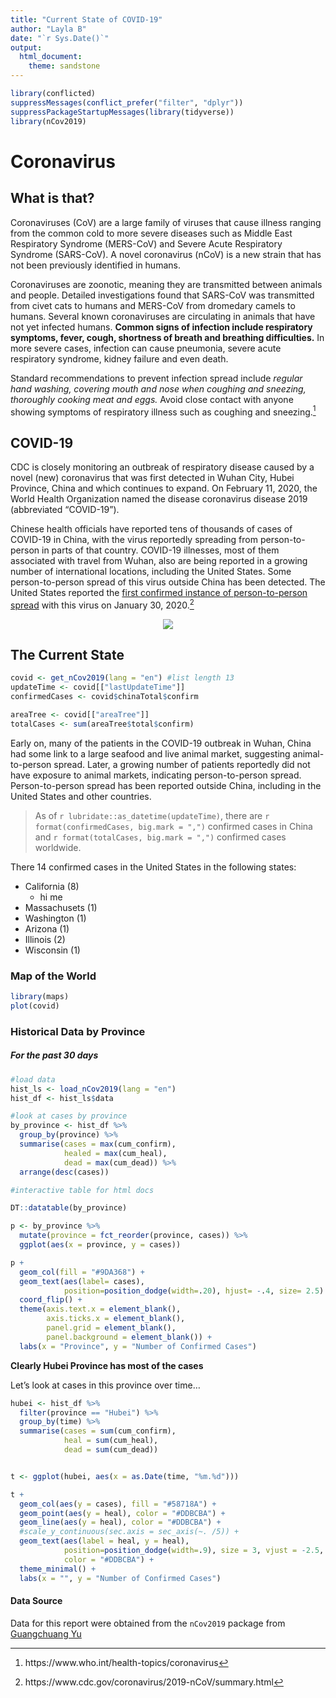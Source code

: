 ```yaml
---
title: "Current State of COVID-19"
author: "Layla B"
date: "`r Sys.Date()`"
output:
  html_document:
    theme: sandstone
---
```

  
```r
library(conflicted)
suppressMessages(conflict_prefer("filter", "dplyr"))
suppressPackageStartupMessages(library(tidyverse))
library(nCov2019)
```


# Coronavirus 

## What is that? 

Coronaviruses (CoV) are a large family of viruses that cause illness ranging from the common cold to more severe diseases such as Middle East Respiratory Syndrome (MERS-CoV) and Severe Acute Respiratory Syndrome (SARS-CoV). A novel coronavirus (nCoV) is a new strain that has not been previously identified in humans.

Coronaviruses are zoonotic, meaning they are transmitted between animals and people.  Detailed investigations found that SARS-CoV was transmitted from civet cats to humans and MERS-CoV from dromedary camels to humans. Several known coronaviruses are circulating in animals that have not yet infected humans. 
**Common signs of infection include respiratory symptoms, fever, cough, shortness of breath and breathing difficulties.** In more severe cases, infection can cause pneumonia, severe acute respiratory syndrome, kidney failure and even death.  

Standard recommendations to prevent infection spread include *regular hand washing, covering mouth and nose when coughing and sneezing, thoroughly cooking meat and eggs.* Avoid close contact with anyone showing symptoms of respiratory illness such as coughing and sneezing.^[https://www.who.int/health-topics/coronavirus]

## COVID-19

CDC is closely monitoring an outbreak of respiratory disease caused by a novel (new) coronavirus that was first detected in Wuhan City, Hubei Province, China and which continues to expand. On February 11, 2020, the World Health Organization named the disease coronavirus disease 2019 (abbreviated “COVID-19”).

Chinese health officials have reported tens of thousands of cases of COVID-19 in China, with the virus reportedly spreading from person-to-person in parts of that country. COVID-19 illnesses, most of them associated with travel from Wuhan, also are being reported in a growing number of international locations, including the United States. Some person-to-person spread of this virus outside China has been detected. The United States reported the [first confirmed instance of person-to-person spread](https://www.cdc.gov/media/releases/2020/p0130-coronavirus-spread.html) with this virus on January 30, 2020.^[https://www.cdc.gov/coronavirus/2019-nCoV/summary.html]  

<center>
![](../images/KeyPhoto_01.jpg)
</center>

## The Current State

```r
covid <- get_nCov2019(lang = "en") #list length 13
updateTime <- covid[["lastUpdateTime"]]
confirmedCases <- covid$chinaTotal$confirm

areaTree <- covid[["areaTree"]]
totalCases <- sum(areaTree$total$confirm)

```

Early on, many of the patients in the COVID-19 outbreak in Wuhan, China had some link to a large seafood and live animal market, suggesting animal-to-person spread. Later, a growing number of patients reportedly did not have exposure to animal markets, indicating person-to-person spread. Person-to-person spread has been reported outside China, including in the United States and other countries.   

>As of `r lubridate::as_datetime(updateTime)`, there are `r format(confirmedCases, big.mark = ",")` confirmed cases in China and `r format(totalCases, big.mark = ",")` confirmed cases worldwide.  

There 14 confirmed cases in the United States in the following states:  

* California (8)
  + hi me
* Massachusets (1)
* Washington (1)
* Arizona (1)
* Illinois (2)
* Wisconsin (1)

### Map of the World
```r
library(maps)
plot(covid)

```

### Historical Data by Province
##### For the past 30 days
```r
#load data
hist_ls <- load_nCov2019(lang = "en")
hist_df <- hist_ls$data

#look at cases by province
by_province <- hist_df %>% 
  group_by(province) %>% 
  summarise(cases = max(cum_confirm),
            healed = max(cum_heal),
            dead = max(cum_dead)) %>% 
  arrange(desc(cases))

#interactive table for html docs

DT::datatable(by_province)

```

```r

p <- by_province %>% 
  mutate(province = fct_reorder(province, cases)) %>% 
  ggplot(aes(x = province, y = cases))

p +
  geom_col(fill = "#9DA368") +
  geom_text(aes(label= cases), 
            position=position_dodge(width=.20), hjust= -.4, size= 2.5) +
  coord_flip() +
  theme(axis.text.x = element_blank(), 
        axis.ticks.x = element_blank(),
        panel.grid = element_blank(),
        panel.background = element_blank()) +
  labs(x = "Province", y = "Number of Confirmed Cases")

```


**Clearly Hubei Province has most of the cases**   


Let's look at cases in this province over time...

```r

hubei <- hist_df %>% 
  filter(province == "Hubei") %>% 
  group_by(time) %>% 
  summarise(cases = sum(cum_confirm),
            heal = sum(cum_heal),
            dead = sum(cum_dead))


t <- ggplot(hubei, aes(x = as.Date(time, "%m.%d")))

t +
  geom_col(aes(y = cases), fill = "#58718A") +
  geom_point(aes(y = heal), color = "#DDBCBA") +
  geom_line(aes(y = heal), color = "#DDBCBA") +
  #scale_y_continuous(sec.axis = sec_axis(~. /5)) +
  geom_text(aes(label = heal, y = heal), 
            position=position_dodge(width=.9), size = 3, vjust = -2.5,
            color = "#DDBCBA") +
  theme_minimal() +
  labs(x = "", y = "Number of Confirmed Cases")


```



#### Data Source
Data for this report were obtained from the `nCov2019` package from [Guangchuang Yu](https://github.com/GuangchuangYu/nCov2019)

